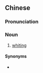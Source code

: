 {{also|牙鳕}}
==Chinese==
{{zh-forms|s=牙鳕}}

===Pronunciation===
{{zh-pron
|m=yáxuě
|cat=n
}}

===Noun===
{{zh-noun}}

# [[whiting]] {{gloss|fish}}

====Synonyms====
* {{zh-l|雪魚}}